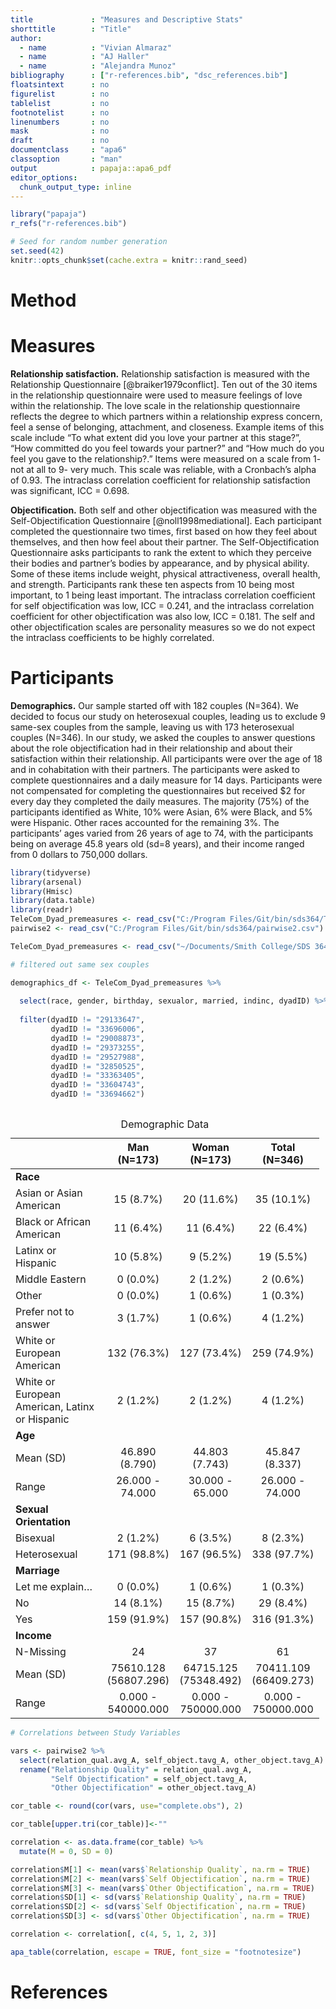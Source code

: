 ```yaml
---
title             : "Measures and Descriptive Stats"
shorttitle        : "Title"
author: 
  - name          : "Vivian Almaraz"
  - name          : "AJ Haller"
  - name          : "Alejandra Munoz"
bibliography      : ["r-references.bib", "dsc_references.bib"]
floatsintext      : no
figurelist        : no
tablelist         : no
footnotelist      : no
linenumbers       : no
mask              : no
draft             : no
documentclass     : "apa6"
classoption       : "man"
output            : papaja::apa6_pdf
editor_options: 
  chunk_output_type: inline
---
```


```r
library("papaja")
r_refs("r-references.bib")
```

```r
# Seed for random number generation
set.seed(42)
knitr::opts_chunk$set(cache.extra = knitr::rand_seed)
```

# Method

# Measures

**Relationship satisfaction.** Relationship satisfaction is measured with the Relationship Questionnaire [@braiker1979conflict]. Ten out of the 30 items in the relationship questionnaire were used to measure feelings of love within the relationship. The love scale in the relationship questionnaire reflects the degree to which partners within a relationship express concern, feel a sense of belonging, attachment, and closeness. Example items of this scale include "To what extent did you love your partner at this stage?", "How committed do you feel towards your partner?" and "How much do you feel you gave to the relationship?." Items were measured on a scale from 1- not at all to 9- very much. This scale was reliable, with a Cronbach's alpha of 0.93. The intraclass correlation coefficient for relationship satisfaction was significant, ICC = 0.698.

**Objectification.** Both self and other objectification was measured with the Self-Objectification Questionnaire [@noll1998mediational]. Each participant completed the questionnaire two times, first based on how they feel about themselves, and then how feel about their partner. The Self-Objectification Questionnaire asks participants to rank the extent to which they perceive their bodies and partner's bodies by appearance, and by physical ability. Some of these items include weight, physical attractiveness, overall health, and strength. Participants rank these ten aspects from 10 being most important, to 1 being least important. The intraclass correlation coefficient for self objectification was low, ICC = 0.241, and the intraclass correlation coefficient for other objectification was also low, ICC = 0.181. The self and other objectification scales are personality measures so we do not expect the intraclass coefficients to be highly correlated.

# Participants

**Demographics.** Our sample started off with 182 couples (N=364). We decided to focus our study on heterosexual couples, leading us to exclude 9 same-sex couples from the sample, leaving us with 173 heterosexual couples (N=346). In our study, we asked the couples to answer questions about the role objectification had in their relationship and about their satisfaction within their relationship. All participants were over the age of 18 and in cohabitation with their partners. The participants were asked to complete questionnaires and a daily measure for 14 days. Participants were not compensated for completing the questionnaires but received \$2 for every day they completed the daily measures. The majority (75%) of the participants identified as White, 10% were Asian, 6% were Black, and 5% were Hispanic. Other races accounted for the remaining 3%. The participants' ages varied from 26 years of age to 74, with the participants being on average 45.8 years old (sd=8 years), and their income ranged from 0 dollars to 750,000 dollars.

```r
library(tidyverse)
library(arsenal)
library(Hmisc)
library(data.table)
library(readr)
TeleCom_Dyad_premeasures <- read_csv("C:/Program Files/Git/bin/sds364/TeleCom_Dyad_premeasures.csv")
pairwise2 <- read_csv("C:/Program Files/Git/bin/sds364/pairwise2.csv")

TeleCom_Dyad_premeasures <- read_csv("~/Documents/Smith College/SDS 364/Project/sds364/TeleCom_Dyad_premeasures.csv")

```

```r

# filtered out same sex couples 

demographics_df <- TeleCom_Dyad_premeasures %>% 
  
  select(race, gender, birthday, sexualor, married, indinc, dyadID) %>%
  
  filter(dyadID != "29133647",
         dyadID != "33696006",
         dyadID != "29008873", 
         dyadID != "29373255",  
         dyadID != "29527988", 
         dyadID != "32850525",  
         dyadID != "33363405",  
         dyadID != "33604743", 
         dyadID != "33694662")



```

+------------------------------------------------+------------------------+------------------------+------------------------+
|                                                | Man (N=173)            | Woman (N=173)          | Total (N=346)          |
+:===============================================+:======================:+:======================:+:======================:+
| **Race**                                       |                        |                        |                        |
+------------------------------------------------+------------------------+------------------------+------------------------+
| Asian or Asian American                        | 15 (8.7%)              | 20 (11.6%)             | 35 (10.1%)             |
+------------------------------------------------+------------------------+------------------------+------------------------+
| Black or African American                      | 11 (6.4%)              | 11 (6.4%)              | 22 (6.4%)              |
+------------------------------------------------+------------------------+------------------------+------------------------+
| Latinx or Hispanic                             | 10 (5.8%)              | 9 (5.2%)               | 19 (5.5%)              |
+------------------------------------------------+------------------------+------------------------+------------------------+
| Middle Eastern                                 | 0 (0.0%)               | 2 (1.2%)               | 2 (0.6%)               |
+------------------------------------------------+------------------------+------------------------+------------------------+
| Other                                          | 0 (0.0%)               | 1 (0.6%)               | 1 (0.3%)               |
+------------------------------------------------+------------------------+------------------------+------------------------+
| Prefer not to answer                           | 3 (1.7%)               | 1 (0.6%)               | 4 (1.2%)               |
+------------------------------------------------+------------------------+------------------------+------------------------+
| White or European American                     | 132 (76.3%)            | 127 (73.4%)            | 259 (74.9%)            |
+------------------------------------------------+------------------------+------------------------+------------------------+
| White or European American, Latinx or Hispanic | 2 (1.2%)               | 2 (1.2%)               | 4 (1.2%)               |
+------------------------------------------------+------------------------+------------------------+------------------------+
| **Age**                                        |                        |                        |                        |
+------------------------------------------------+------------------------+------------------------+------------------------+
| Mean (SD)                                      | 46.890 (8.790)         | 44.803 (7.743)         | 45.847 (8.337)         |
+------------------------------------------------+------------------------+------------------------+------------------------+
| Range                                          | 26.000 - 74.000        | 30.000 - 65.000        | 26.000 - 74.000        |
+------------------------------------------------+------------------------+------------------------+------------------------+
| **Sexual Orientation**                         |                        |                        |                        |
+------------------------------------------------+------------------------+------------------------+------------------------+
| Bisexual                                       | 2 (1.2%)               | 6 (3.5%)               | 8 (2.3%)               |
+------------------------------------------------+------------------------+------------------------+------------------------+
| Heterosexual                                   | 171 (98.8%)            | 167 (96.5%)            | 338 (97.7%)            |
+------------------------------------------------+------------------------+------------------------+------------------------+
| **Marriage**                                   |                        |                        |                        |
+------------------------------------------------+------------------------+------------------------+------------------------+
| Let me explain...                              | 0 (0.0%)               | 1 (0.6%)               | 1 (0.3%)               |
+------------------------------------------------+------------------------+------------------------+------------------------+
| No                                             | 14 (8.1%)              | 15 (8.7%)              | 29 (8.4%)              |
+------------------------------------------------+------------------------+------------------------+------------------------+
| Yes                                            | 159 (91.9%)            | 157 (90.8%)            | 316 (91.3%)            |
+------------------------------------------------+------------------------+------------------------+------------------------+
| **Income**                                     |                        |                        |                        |
+------------------------------------------------+------------------------+------------------------+------------------------+
| N-Missing                                      | 24                     | 37                     | 61                     |
+------------------------------------------------+------------------------+------------------------+------------------------+
| Mean (SD)                                      | 75610.128 (56807.296)  | 64715.125 (75348.492)  | 70411.109 (66409.273)  |
+------------------------------------------------+------------------------+------------------------+------------------------+
| Range                                          | 0.000 - 540000.000     | 0.000 - 750000.000     | 0.000 - 750000.000     |
+------------------------------------------------+------------------------+------------------------+------------------------+
: Demographic Data

```r
# Correlations between Study Variables

vars <- pairwise2 %>% 
  select(relation_qual.avg_A, self_object.tavg_A, other_object.tavg_A) %>% 
  rename("Relationship Quality" = relation_qual.avg_A,
         "Self Objectification" = self_object.tavg_A,
         "Other Objectification" = other_object.tavg_A)

cor_table <- round(cor(vars, use="complete.obs"), 2)

cor_table[upper.tri(cor_table)]<-""

correlation <- as.data.frame(cor_table) %>% 
  mutate(M = 0, SD = 0)

correlation$M[1] <- mean(vars$`Relationship Quality`, na.rm = TRUE)
correlation$M[2] <- mean(vars$`Self Objectification`, na.rm = TRUE)
correlation$M[3] <- mean(vars$`Other Objectification`, na.rm = TRUE)
correlation$SD[1] <- sd(vars$`Relationship Quality`, na.rm = TRUE)
correlation$SD[2] <- sd(vars$`Self Objectification`, na.rm = TRUE)
correlation$SD[3] <- sd(vars$`Other Objectification`, na.rm = TRUE)

correlation <- correlation[, c(4, 5, 1, 2, 3)]
```

```r
apa_table(correlation, escape = TRUE, font_size = "footnotesize")
```

\newpage

# References

```{=tex}
\begingroup
\setlength{\parindent}{-0.5in}
\setlength{\leftskip}{0.5in}
```
::: {#refs custom-style="Bibliography"}
:::

```{=tex}
\endgroup
```
